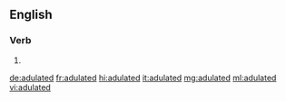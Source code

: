 ==English==

===Verb===
{{head|en|verb form}}

# {{en-past of|adulate}}

[[de:adulated]]
[[fr:adulated]]
[[hi:adulated]]
[[it:adulated]]
[[mg:adulated]]
[[ml:adulated]]
[[vi:adulated]]